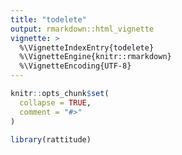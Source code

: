 ```yaml
---
title: "todelete"
output: rmarkdown::html_vignette
vignette: >
  %\VignetteIndexEntry{todelete}
  %\VignetteEngine{knitr::rmarkdown}
  %\VignetteEncoding{UTF-8}
---
```


```r
knitr::opts_chunk$set(
  collapse = TRUE,
  comment = "#>"
)
```

```r
library(rattitude)
```
